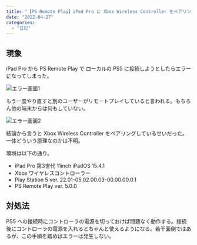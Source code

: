 ```yaml
---
title: "【PS Remote Play】iPad Pro に Xbox Wireless Controller をペアリングしていると PS5 に接続できない(80001fff)"
date: "2022-04-27"
categories:
  - "日記"
---
```


## 現象

iPad Pro から PS Remote Play で ローカルの PS5 に接続しようとしたらエラーになってしまった。

<img src="/static/images/img_0093.png" alt="エラー画面1" />

もう一度やり直すと別のユーザーがリモートプレイしていると言われる。もちろん他の端末からは何もしていない。

<img src="/static/images/img_0094.png" alt="エラー画面2" />

結論から言うと Xbox Wireless Controller をペアリングしているせいだった。一体どういう原理なのかは不明。

環境は以下の通り。

- iPad Pro 第3世代 11inch iPadOS 15.4.1
- Xbox ワイヤレスコントローラー
- Play Station 5 ver. 22.01-05.02.00.03-00.00.00.0.1
- PS Remote Play ver. 5.0.0

## 対処法

PS5 への接続時にコントローラの電源を切っておけば問題なく動作する。接続後にコントローラの電源を入れるとちゃんと使えるようになる。若干面倒ではあるが、この手順を踏めばエラーは発生しない。
